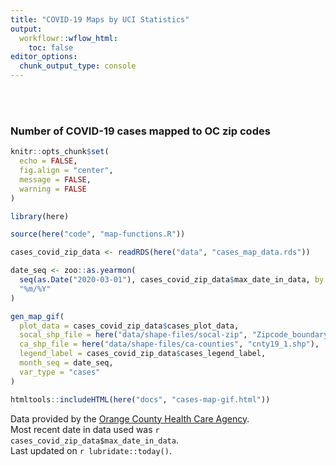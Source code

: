 ```yaml
---
title: "COVID-19 Maps by UCI Statistics"
output:
  workflowr::wflow_html:
    toc: false
editor_options:
  chunk_output_type: console
---
```

<style type="text/css">
.main-container {
  max-width: 1200px;
  margin-left: auto;
  margin-right: auto;
}
</style>

<br>
<br>

### Number of COVID-19 cases mapped to OC zip codes


```r
knitr::opts_chunk$set(
  echo = FALSE,
  fig.align = "center",
  message = FALSE,
  warning = FALSE
)
```


```r
library(here)

source(here("code", "map-functions.R"))
```


```r
cases_covid_zip_data <- readRDS(here("data", "cases_map_data.rds"))

date_seq <- zoo::as.yearmon(
  seq(as.Date("2020-03-01"), cases_covid_zip_data$max_date_in_data, by = "months"), 
  "%m/%Y"
)

gen_map_gif(
  plot_data = cases_covid_zip_data$cases_plot_data, 
  socal_shp_file = here("data/shape-files/socal-zip", "Zipcode_boundary_scag_2009.shp"), 
  ca_shp_file = here("data/shape-files/ca-counties", "cnty19_1.shp"), 
  legend_label = cases_covid_zip_data$cases_legend_label, 
  month_seq = date_seq, 
  var_type = "cases"
)
```


```r
htmltools::includeHTML(here("docs", "cases-map-gif.html"))
```


Data provided by the [Orange County Health Care Agency](https://www.ochealthinfo.com).  
Most recent date in data used was `r cases_covid_zip_data$max_date_in_data`.  
Last updated on `r lubridate::today()`.
